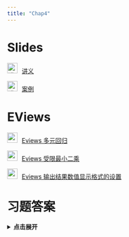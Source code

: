 ```yaml
---
title: "Chap4"
---
```


# Slides

<img src="img/teacher.png" alt="讲义" style="width: 24px; height: 24px;margin-right: 10px">[讲义](https://lizongzhang.github.io/ee4/chap4.html){target="_blank"} 

<img src="img/teacher.png" alt="讲义" style="width: 24px; height: 24px;margin-right: 10px">[案例](https://lizongzhang.github.io/ee4/case1.html)

# EViews

<img src="img/video.png" style="width: 24px; height: 24px;margin-right: 10px"/>[Eviews 多元回归](https://www.bilibili.com/video/BV1Zi4y1j7Xf/){target="_blank"} 

<img src="img/video.png" style="width: 24px; height: 24px;margin-right: 10px"/>[Eviews 受限最小二乘](https://www.bilibili.com/video/BV1pp4y1k7xx/){target="_blank"} 
    
<img src="img/video.png" style="width: 24px; height: 24px;margin-right: 10px"/>[Eviews 输出结果数值显示格式的设置](https://www.bilibili.com/video/BV1tZ4y1V7Rb/){target="_blank"}  

# 习题答案

<details>
<summary style="cursor: pointer; font-weight: bold;">点击展开</summary>

<p>如果想在新窗口打开 PDF，请点这里： <a href="img/EE4_Ch04_Solutions_Manual.pdf" target="_blank" rel="noopener">在新标签页中查看 PDF</a></p>

<iframe src="img/EE4_Ch04_Solutions_Manual.pdf" width="100%" height="800" style="border: none;" allowfullscreen>
  <!-- 备用内容（若浏览器不支持 iframe） -->
  <p>你的浏览器无法嵌入 PDF，请 <a href="img/EE4_Ch04_Solutions_Manual.pdf" target="_blank" rel="noopener">点此下载/查看 PDF</a>.</p>
</iframe>

</details>

